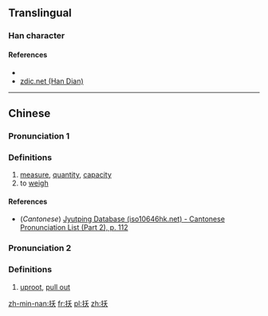 {{also|扶|抚}}
==Translingual==

===Han character===
{{Han char|rn=64|rad=手|as=04|sn=7|four=5203<sub>4</sub>|canj=手竹大 (QHK), X手竹大 (XQHK)|ids=⿰[[扌]][[夭]]}}

====References====
* {{Han ref|kx=0419.090|dkj=11842|dj=0766.020|hdz=31838.030|uh=6277|ud=25207|bh=CAF3|bd=51955}}
*[http://www.zdic.net/z/1a/js/6277.htm zdic.net (Han Dian)]

----

==Chinese==
{{zh-hanzi-box|[[扷]]}}

===Pronunciation 1===
{{zh-pron
|m=ào
|c=ou3,ngou3
|mc=
|oc=
|ma=
|cat=n,v
}}

===Definitions===

# [[measure]], [[quantity]], [[capacity]]
# to [[weigh]]

====References====
*(''Cantonese'') [http://www.iso10646hk.net/jp/document/download.jsp Jyutping Database (iso10646hk.net) - Cantonese Pronunciation List (Part 2), p. 112]

===Pronunciation 2===
{{zh-pron
|m=bā
|c=
|ma=
|cat=v
}}

===Definitions===

# {{context|archaic|lang=cmn}} [[uproot]], [[pull out]]

[[zh-min-nan:扷]]
[[fr:扷]]
[[pl:扷]]
[[zh:扷]]